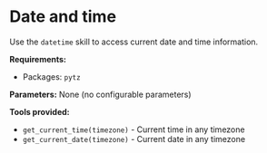 # Date and time

Use the `datetime` skill to access current date and time information.

**Requirements:**
- Packages: `pytz`

**Parameters:** None (no configurable parameters)

**Tools provided:**
- `get_current_time(timezone)` - Current time in any timezone
- `get_current_date(timezone)` - Current date in any timezone